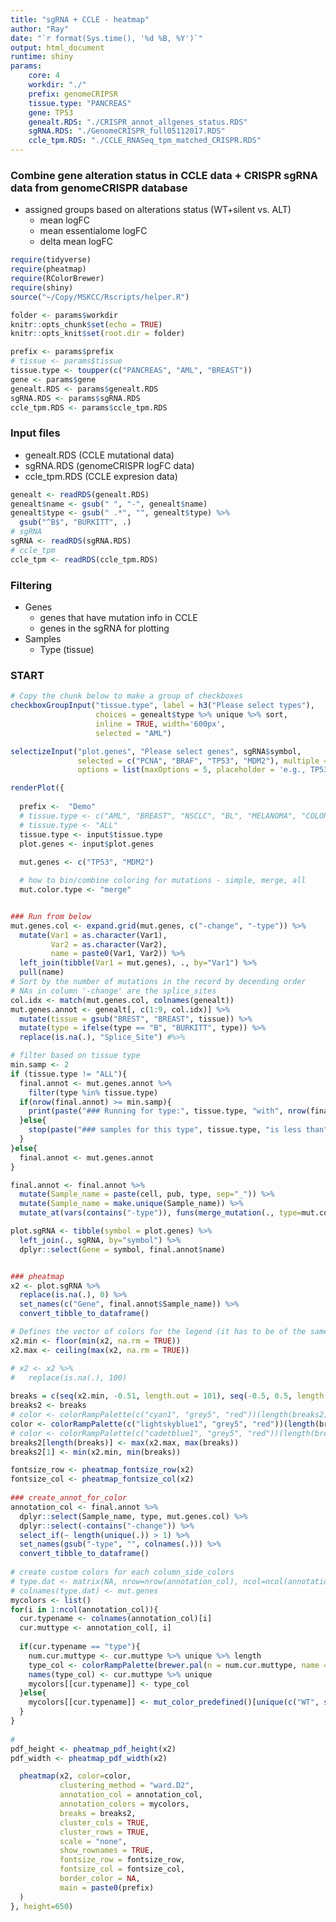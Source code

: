 ```yaml
---
title: "sgRNA + CCLE - heatmap"
author: "Ray"
date: "`r format(Sys.time(), '%d %B, %Y')`"
output: html_document
runtime: shiny
params:
    core: 4
    workdir: "./"
    prefix: genomeCRIPSR
    tissue.type: "PANCREAS"
    gene: TP53
    genealt.RDS: "./CRISPR_annot_allgenes_status.RDS"
    sgRNA.RDS: "./GenomeCRISPR_full05112017.RDS"
    ccle_tpm.RDS: "./CCLE_RNASeq_tpm_matched_CRISPR.RDS"
---
```


### Combine gene alteration status in CCLE data + CRISPR sgRNA data from genomeCRISPR database
- assigned groups based on alterations status (WT+silent vs. ALT)
    + mean logFC
    + mean essentialome logFC
    + delta mean logFC

```r
require(tidyverse)
require(pheatmap)
require(RColorBrewer)
require(shiny)
source("~/Copy/MSKCC/Rscripts/helper.R")

folder <- params$workdir
knitr::opts_chunk$set(echo = TRUE)
knitr::opts_knit$set(root.dir = folder)

prefix <- params$prefix
# tissue <- params$tissue
tissue.type <- toupper(c("PANCREAS", "AML", "BREAST"))
gene <- params$gene
genealt.RDS <- params$genealt.RDS
sgRNA.RDS <- params$sgRNA.RDS
ccle_tpm.RDS <- params$ccle_tpm.RDS
```

### Input files
- genealt.RDS (CCLE mutational data)
- sgRNA.RDS (genomeCRISPR logFC data)
- ccle_tpm.RDS (CCLE expresion data)

```r
genealt <- readRDS(genealt.RDS)
genealt$name <- gsub(" ", "-", genealt$name)
genealt$type <- gsub(" .*", "", genealt$type) %>% 
  gsub("^B$", "BURKITT", .)
# sgRNA
sgRNA <- readRDS(sgRNA.RDS)
# ccle_tpm
ccle_tpm <- readRDS(ccle_tpm.RDS)
```


### Filtering 
- Genes 
    + genes that have mutation info in CCLE
    + genes in the sgRNA for plotting 
- Samples 
    + Type (tissue)

### START
```r
# Copy the chunk below to make a group of checkboxes
checkboxGroupInput("tissue.type", label = h3("Please select types"), 
                   choices = genealt$type %>% unique %>% sort, 
                   inline = TRUE, width='600px', 
                   selected = "AML")

selectizeInput("plot.genes", "Please select genes", sgRNA$symbol, 
               selected = c("PCNA", "BRAF", "TP53", "MDM2"), multiple = TRUE, 
               options = list(maxOptions = 5, placeholder = 'e.g., TP53, MDM2'))

renderPlot({
  
  prefix <-  "Demo"
  # tissue.type <- c("AML", "BREAST", "NSCLC", "BL", "MELANOMA", "COLON", "LIVER", "OVARY")
  # tissue.type <- "ALL"
  tissue.type <- input$tissue.type 
  plot.genes <- input$plot.genes
  
  mut.genes <- c("TP53", "MDM2")

  # how to bin/combine coloring for mutations - simple, merge, all
  mut.color.type <- "merge"


### Run from below 
mut.genes.col <- expand.grid(mut.genes, c("-change", "-type")) %>% 
  mutate(Var1 = as.character(Var1), 
         Var2 = as.character(Var2), 
         name = paste0(Var1, Var2)) %>% 
  left_join(tibble(Var1 = mut.genes), ., by="Var1") %>% 
  pull(name)
# Sort by the number of mutations in the record by decending order
# NAs in column '-change' are the splice_sites
col.idx <- match(mut.genes.col, colnames(genealt))
mut.genes.annot <- genealt[, c(1:9, col.idx)] %>% 
  mutate(tissue = gsub("BREST", "BREAST", tissue)) %>% 
  mutate(type = ifelse(type == "B", "BURKITT", type)) %>% 
  replace(is.na(.), "Splice_Site") #%>%

# filter based on tissue type
min.samp <- 2
if (tissue.type != "ALL"){
  final.annot <- mut.genes.annot %>% 
    filter(type %in% tissue.type) 
  if(nrow(final.annot) >= min.samp){
    print(paste("### Running for type:", tissue.type, "with", nrow(final.annot), "samples")) 
  }else{
    stop(paste("### samples for this type", tissue.type, "is less than", min.samp, "samples"))
  }
}else{
  final.annot <- mut.genes.annot
}

final.annot <- final.annot %>% 
  mutate(Sample_name = paste(cell, pub, type, sep="_")) %>% 
  mutate(Sample_name = make.unique(Sample_name)) %>% 
  mutate_at(vars(contains("-type")), funs(merge_mutation(., type=mut.color.type)))

plot.sgRNA <- tibble(symbol = plot.genes) %>% 
  left_join(., sgRNA, by="symbol") %>% 
  dplyr::select(Gene = symbol, final.annot$name)


### pheatmap
x2 <- plot.sgRNA %>% 
  replace(is.na(.), 0) %>% 
  set_names(c("Gene", final.annot$Sample_name)) %>% 
  convert_tibble_to_dataframe()

# Defines the vector of colors for the legend (it has to be of the same lenght of breaksList)
x2.min <- floor(min(x2, na.rm = TRUE))
x2.max <- ceiling(max(x2, na.rm = TRUE))

# x2 <- x2 %>% 
#   replace(is.na(.), 100) 
    
breaks = c(seq(x2.min, -0.51, length.out = 101), seq(-0.5, 0.5, length.out = 101), seq(0.51, x2.max, length.out=101))
breaks2 <- breaks
# color <- colorRampPalette(c("cyan1", "grey5", "red"))(length(breaks2))
color <- colorRampPalette(c("lightskyblue1", "grey5", "red"))(length(breaks2))
# color <- colorRampPalette(c("cadetblue1", "grey5", "red"))(length(breaks2))
breaks2[length(breaks)] <- max(x2.max, max(breaks))
breaks2[1] <- min(x2.min, min(breaks))

fontsize_row <- pheatmap_fontsize_row(x2)
fontsize_col <- pheatmap_fontsize_col(x2)
  
### create_annot_for_color
annotation_col <- final.annot %>% 
  dplyr::select(Sample_name, type, mut.genes.col) %>% 
  dplyr::select(-contains("-change")) %>% 
  select_if(~ length(unique(.)) > 1) %>% 
  set_names(gsub("-type", "", colnames(.))) %>%
  convert_tibble_to_dataframe()
  
# create custom colors for each column_side_colors
# type.dat <- matrix(NA, nrow=nrow(annotation_col), ncol=ncol(annotation_col))
# colnames(type.dat) <- mut.genes
mycolors <- list()
for(i in 1:ncol(annotation_col)){
  cur.typename <- colnames(annotation_col)[i]
  cur.muttype <- annotation_col[, i]
  
  if(cur.typename == "type"){
    num.cur.muttype <- cur.muttype %>% unique %>% length
    type_col <- colorRampPalette(brewer.pal(n = num.cur.muttype, name = "Spectral"))(num.cur.muttype)
    names(type_col) <- cur.muttype %>% unique
    mycolors[[cur.typename]] <- type_col
  }else{
    mycolors[[cur.typename]] <- mut_color_predefined()[unique(c("WT", sort(cur.muttype)))]
  }
}
  
# 
pdf_height <- pheatmap_pdf_height(x2)
pdf_width <- pheatmap_pdf_width(x2)

  pheatmap(x2, color=color,
           clustering_method = "ward.D2",
           annotation_col = annotation_col,
           annotation_colors = mycolors,
           breaks = breaks2,
           cluster_cols = TRUE,
           cluster_rows = TRUE,
           scale = "none", 
           show_rownames = TRUE,
           fontsize_row = fontsize_row,
           fontsize_col = fontsize_col,
           border_color = NA,
           main = paste0(prefix)
  )
}, height=650)
```

